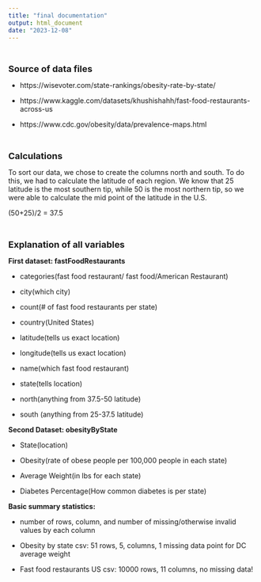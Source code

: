 ---
title: "final documentation"
output: html_document
date: "2023-12-08"
---

&nbsp;

<font size="4">  **Source of data files** </font>

- https://wisevoter.com/state-rankings/obesity-rate-by-state/

- https://www.kaggle.com/datasets/khushishahh/fast-food-restaurants-across-us

- https://www.cdc.gov/obesity/data/prevalence-maps.html

&nbsp;

<font size="4">  **Calculations** </font>

To sort our data, we chose to create the columns north and south. To do this, we had to calculate the latitude of each region. We know that 25 latitude is the most southern tip, while 50 is the most northern tip, so we were able to calculate the mid point of the latitude in the U.S.

(50+25)/2 = 37.5

&nbsp;


<font size="4">  **Explanation of all variables** </font>

**First dataset: fastFoodRestaurants**
	
- categories(fast food restaurant/ fast food/American Restaurant)	

- city(which city)

- count(# of fast food restaurants per state)

- country(United States)

- latitude(tells us exact location)

- longitude(tells us exact location)

- name(which fast food restaurant)

- state(tells location)

- north(anything from 37.5-50 latitude)

- south (anything from 25-37.5 latitude)


**Second Dataset: obesityByState**

- State(location)

- Obesity(rate of obese people per 100,000 people in each state)

- Average Weight(in lbs for each state)

- Diabetes Percentage(How common diabetes is per state)


**Basic summary statistics: **

- number of rows, column, and number of missing/otherwise invalid values by each column

- Obesity by state csv: 51 rows, 5, columns, 1 missing data point for DC average weight

- Fast food restaurants US csv: 10000 rows, 11 columns, no missing data!
